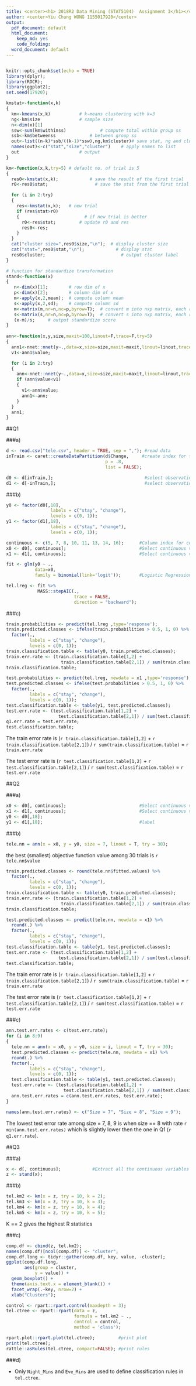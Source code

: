 ```yaml
---
title: <center><h1> 2018R2 Data Mining (STAT5104)  Assignment 3</h1></center><br />
author: <center>Yiu Chung WONG 1155017920</center>
output:
  pdf_document: default
  html_document:
    keep_md: yes
    code_folding:
  word_document: default
--- 
```


```r
```

```r
knitr::opts_chunk$set(echo = TRUE)
library(dplyr);
library(ROCR);
library(ggplot2);
set.seed(17920);
```

```r
kmstat<-function(x,k)
{
  km<-kmeans(x,k)			# k-means clustering with k=3
  ng<-km$size				# sample size
  n<-dim(x)[1]
  ssw<-sum(km$withinss)				# compute total within group ss
  ssb<-km$betweenss				# between group ss
  out<-list((n-k)*ssb/((k-1)*ssw),ng,km$cluster)# save stat, ng and cluster index into a list
  names(out)<-c("stat","size","cluster")	# apply names to list
  out						# output
}

km<-function(x,k,try=5) # default no. of trial is 5
{		
  res0<-kmstat(x,k);			# save the result of the first trial
  r0<-res0$stat;				  # save the stat from the first trial

  for (i in 2:try)
  {
    res<-kmstat(x,k);  	# new trial 
    if (res$stat>r0)
    {			              # if new trial is better
      r0<-res$stat;			# update r0 and res
      res0<-res;
    }
  }
  cat("cluster size=",res0$size,"\n");	# display cluster size
  cat("stat=",res0$stat,"\n");		      # display stat
  res0$cluster;			                  	# output cluster label
}  

# function for standardize transformation
stand<-function(x)
{
   n<-dim(x)[1];		# row dim of x
   p<-dim(x)[2];		# column dim of x
   m<-apply(x,2,mean);	# compute column mean
   s<-apply(x,2,sd);	# compute column sd
   m<-matrix(m,nr=n,nc=p,byrow=T);  # convert m into nxp matrix, each row is m
   s<-matrix(s,nr=n,nc=p,byrow=T);  # convert s into nxp matrix, each row is s
   (x-m)/s;		# output standardize score
}
  
ann<-function(x,y,size,maxit=100,linout=F,trace=F,try=5)
{
  ann1<-nnet::nnet(y~.,data=x,size=size,maxit=maxit,linout=linout,trace=trace);
  v1<-ann1$value;

  for (i in 2:try)
  {
    ann<-nnet::nnet(y~.,data=x,size=size,maxit=maxit,linout=linout,trace=trace);
    if (ann$value<v1)
    {
      v1<-ann$value;
      ann1<-ann;
    }
  }
  ann1;
}   
```

##Q1

###a)
```r
d <- read.csv("tele.csv", header = TRUE, sep = ","); #read data
inTrain <- caret::createDataPartition(d$Change,     #create index for train / test partition
                                      p = .8,
                                      list = FALSE);

d0 <- d[inTrain,];                                   #select observations for training 
d1 <- d[-inTrain,];                                  #select observations for testing
```

###b)
```r
y0 <- factor(d0[,18],
                 labels = c("stay", "change"),
                 levels = c(0, 1));
y1 <- factor(d1[,18],
                 labels = c("stay", "change"),
                 levels = c(0, 1));

continuous <- c(5, 7, 8, 10, 11, 13, 14, 16);      #Column index for continuous variables
x0 <- d0[, continuous];                            #Select continuous variables for training data
x1 <- d1[, continuous];                            #Select continuous variables for testing data

fit <- glm(y0 ~ .,
           data=x0,
           family = binomial(link='logit'));       #Logistic Regression

tel.lreg <- fit %>%
            MASS::stepAIC(.,
                          trace = FALSE,
                          direction = "backward");
```

###c)
```r
train.probabilities <- predict(tel.lreg ,type='response');
train.predicted.classes <- ifelse(train.probabilities > 0.5, 1, 0) %>%
  factor(.,
         labels = c("stay", "change"),
         levels = c(0, 1));
train.classification.table <- table(y0, train.predicted.classes);
train.err.rate <- (train.classification.table[1,2] +
                     train.classification.table[2,1]) / sum(train.classification.table);
train.classification.table;

test.probabilities <- predict(tel.lreg, newdata = x1 ,type='response');
test.predicted.classes <- ifelse(test.probabilities > 0.5, 1, 0) %>%
  factor(.,
         labels = c("stay", "change"),
         levels = c(0, 1));
test.classification.table <- table(y1, test.predicted.classes);
test.err.rate <- (test.classification.table[1,2] +
                    test.classification.table[2,1]) / sum(test.classification.table);
q1.err.rate = test.err.rate;
test.classification.table;
```
The train error rate is (`r train.classification.table[1,2]` + `r train.classification.table[2,1]`) / `r sum(train.classification.table)` = `r train.err.rate`

The test error rate is (`r test.classification.table[1,2]` + `r test.classification.table[2,1]`) / `r sum(test.classification.table)` = `r test.err.rate`

\newpage
##Q2

###a)
```r
x0 <- d0[, continuous];                            #Select continuous variables for training data
x1 <- d1[, continuous];                            #Select continuous variables for testing data
y0 <- d0[,18];
y1 <- d1[,18];                                     #label
```

###b)
```r
tele.nn = ann(x = x0, y = y0, size = 7, linout = T, try = 30);
```
the best (smallest) objective function value among 30 trials is `r tele.nn$value`

```r
train.predicted.classes <- round(tele.nn$fitted.values) %>%
  factor(.,
         labels = c("stay", "change"),
         levels = c(0, 1));
train.classification.table <- table(y0, train.predicted.classes);
train.err.rate <- (train.classification.table[1,2] +
                     train.classification.table[2,1]) / sum(train.classification.table);
train.classification.table;

test.predicted.classes <- predict(tele.nn, newdata = x1) %>%
  round(.) %>%
  factor(.,
         labels = c("stay", "change"),
         levels = c(0, 1));
test.classification.table <- table(y1, test.predicted.classes);
test.err.rate <- (test.classification.table[1,2] +
                    test.classification.table[2,1]) / sum(test.classification.table);
test.classification.table;
```
The train error rate is (`r train.classification.table[1,2]` + `r train.classification.table[2,1]`) / `r sum(train.classification.table)` = `r train.err.rate`

The test error rate is (`r test.classification.table[1,2]` + `r test.classification.table[2,1]`) / `r sum(test.classification.table)` = `r test.err.rate`

###c)
```r
ann.test.err.rates <- c(test.err.rate);
for (i in 8:9)
{
  tele.nn = ann(x = x0, y = y0, size = i, linout = T, try = 30);
  test.predicted.classes <- predict(tele.nn, newdata = x1) %>%
  round(.) %>%
  factor(.,
         labels = c("stay", "change"),
         levels = c(0, 1));
  test.classification.table <- table(y1, test.predicted.classes);
  test.err.rate <- (test.classification.table[1,2] +
                      test.classification.table[2,1]) / sum(test.classification.table);
  ann.test.err.rates = c(ann.test.err.rates, test.err.rate);
}

names(ann.test.err.rates) <- c("Size = 7", "Size = 8", "Size = 9");
```
The lowest test error rate among size = 7, 8, 9 is when size == 8 with rate `r min(ann.test.err.rates)` which is slightly lower then the one in Q1 (`r q1.err.rate`).


\newpage
##Q3

###a)
```r
x <- d[, continuous];            #Extract all the continuous variables in d
z <- stand(x);
```


###b)
```r
tel.km2 <- km(x = z, try = 10, k = 2);
tel.km3 <- km(x = z, try = 10, k = 3);
tel.km4 <- km(x = z, try = 10, k = 4);
tel.km5 <- km(x = z, try = 10, k = 5);
```
K == 2 gives the highest R statistics

###c)
```r
comp.df <- cbind(z, tel.km2);
names(comp.df)[ncol(comp.df)] <- "cluster";
comp.df.long <- tidyr::gather(comp.df, key, value, -cluster);
ggplot(comp.df.long,
       aes(group = cluster,
           y = value)) +
  geom_boxplot() +
  theme(axis.text.x = element_blank()) +
  facet_wrap(.~key, nrow=2) +
  xlab("Clusters");

control <- rpart::rpart.control(maxdepth = 3);
tel.ctree <- rpart::rpart(data = z,
                          formula = tel.km2 ~ .,
                          control = control,
                          method = 'class');

rpart.plot::rpart.plot(tel.ctree);         #print plot
print(tel.ctree);
rattle::asRules(tel.ctree, compact=FALSE); #print rules
```


###d) 

* Only `Night_Mins` and `Eve_Mins` are used to define classification rules in `tel.ctree`.
